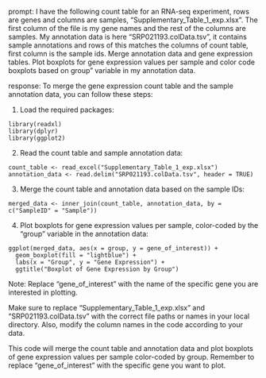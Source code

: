 prompt:
I have the following count table for an RNA-seq experiment, rows are genes and columns are samples, "Supplementary_Table_1_exp.xlsx". The first column of the file is my gene names and the rest of the columns are samples. My annotation data is here  "SRP021193.colData.tsv", it contains sample annotations and rows of this matches the columns of count table, first column is the sample ids. Merge annotation data and gene expression tables. Plot boxplots for gene expression values per sample and color code boxplots based on group" variable in my annotation data.

response:
To merge the gene expression count table and the sample annotation data, you can follow these steps:

1. Load the required packages:
```
library(readxl)
library(dplyr)
library(ggplot2)
```

2. Read the count table and sample annotation data:
```
count_table <- read_excel("Supplementary_Table_1_exp.xlsx")
annotation_data <- read.delim("SRP021193.colData.tsv", header = TRUE)
```

3. Merge the count table and annotation data based on the sample IDs:
```
merged_data <- inner_join(count_table, annotation_data, by = c("SampleID" = "Sample"))
```

4. Plot boxplots for gene expression values per sample, color-coded by the "group" variable in the annotation data:
```
ggplot(merged_data, aes(x = group, y = gene_of_interest)) +
  geom_boxplot(fill = "lightblue") +
  labs(x = "Group", y = "Gene Expression") +
  ggtitle("Boxplot of Gene Expression by Group")
```
Note: Replace "gene_of_interest" with the name of the specific gene you are interested in plotting.

Make sure to replace "Supplementary_Table_1_exp.xlsx" and "SRP021193.colData.tsv" with the correct file paths or names in your local directory. Also, modify the column names in the code according to your data.

This code will merge the count table and annotation data and plot boxplots of gene expression values per sample color-coded by group. Remember to replace "gene_of_interest" with the specific gene you want to plot.
